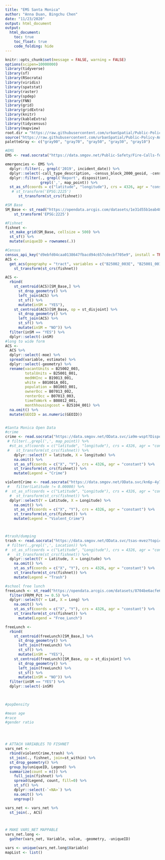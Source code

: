 ```yaml
---
title: "EMS Santa Monica"
author: "Anna Duan, Bingchu Chen"
date: "11/23/2020"
output: html_document
output:
  html_document:
    toc: true
    toc_float: true
    code_folding: hide
---
```


```r
knitr::opts_chunk$set(message = FALSE, warning = FALSE)
options(scipen=10000000)
library(tidyverse)
library(sf)
library(RSocrata)
library(viridis)
library(spatstat)
library(raster)
library(spdep)
library(FNN)
library(grid)
library(gridExtra)
library(knitr)
library(kableExtra)
library(tidycensus)
library(mapview)
root.dir = "https://raw.githubusercontent.com/urbanSpatial/Public-Policy-Analytics-Landing/master/DATA/"
source("https://raw.githubusercontent.com/urbanSpatial/Public-Policy-Analytics-Landing/master/functions.r")
paletteGray <- c("gray90", "gray70", "gray50", "gray30", "gray10")
```


```r
#EMS
EMS <- read.socrata("https://data.smgov.net/Public-Safety/Fire-Calls-for-Service/5y3u-5db4?call_type_description=Emergency Medical Service (EMS)")

emergencies <- EMS %>%
  dplyr::filter(., grepl('2019', incident_date)) %>%
  dplyr::select(-call_type_description, -census_block_2000_geoid, -census_tract_2000_geoid,) %>%
  dplyr::filter(., grepl('Report', disposition),
                grepl(',', map_point)) %>%
  st_as_sf(coords = c("latitude", "longitude"), crs = 4326, agr = "constant") %>%
   # st_transform('EPSG:2225')
      st_transform(st_crs(fishnet))

#SM Base
SM_Base <- st_read("https://opendata.arcgis.com/datasets/1e31d55b1eab4845a08080da0012169d_0.geojson") %>%
    st_transform('EPSG:2225')

#Fishnet
fishnet <- 
  st_make_grid(SM_Base, cellsize = 500) %>%
  st_sf() %>%
  mutate(uniqueID = rownames(.))

#Census
census_api_key("d9ebfd04caa0138647fbacd94c657cdecbf705e9", install = TRUE, overwrite = TRUE)
ACS <-
  get_acs(geography = "tract", variables = c("B25002_003E", "B25001_001E", "B19013_001E", "B01001A_001E", "B01003_001E", "B07013_002E", "B07013_003E", "B08012_001E", "B25104_001E"), year=2018, state=06, county=037, geometry=T) %>%
    st_transform(st_crs(fishnet))

ACS <-
  rbind(
    st_centroid(ACS)[SM_Base,] %>%
      st_drop_geometry() %>%
      left_join(ACS) %>%
      st_sf() %>%
      mutate(inSM = "YES"),
    st_centroid(ACS)[SM_Base, op = st_disjoint] %>%
      st_drop_geometry() %>%
      left_join(ACS) %>%
      st_sf() %>%
      mutate(inSM = "NO")) %>%
  filter(inSM == "YES") %>%
  dplyr::select(-inSM)
#long to wide form
ACS <-
  ACS %>%
  dplyr::select(-moe) %>%
  spread(variable, estimate) %>%
  dplyr::select(-geometry) %>%
  rename(vacantUnits = B25002_003,
         totalUnits = B25001_001,
         medHHInc = B19013_001,
         white = B01001A_001,
         population = B01003_001,
         ownerOcc = B07013_002,
         renterOcc = B07013_003,
         timeToWork = B08012_001,
         monthhousingcost = B25104_001) %>%
  na.omit() %>%
  mutate(GEOID = as.numeric(GEOID))


#Santa Monica Open Data
#crime
crime <- read.socrata("https://data.smgov.net/OData.svc/ia9m-wspt?Disposition='Arrest'") %>%
 # filter(.,grepl(',', map_point)) %>%
  #st_as_sf(coords = c("latitude", "longitude"), crs = 4326, agr = "constant") %>%
 #   st_transform(st_crs(fishnet)) %>%
    dplyr::select(Y = latitude, X = longitude) %>%
    na.omit() %>%
    st_as_sf(coords = c("X", "Y"), crs = 4326, agr = "constant") %>%
    st_transform(st_crs(fishnet)) %>%
    mutate(Legend = "Crime")

violentCrime <- read.socrata("https://data.smgov.net/OData.svc/kn6p-4y74?UCR='0100' or UCR='0110' or UCR='0120' or UCR='0300' or UCR='0311' or UCR='0312' or UCR='0314' or UCR='0315' or UCR='0317' or UCR='0321' or UCR='0322' or UCR='0325'") %>%
 #   filter(Latitude != 0.00000) %>%
#  st_as_sf(coords = c("Latitude", "Longitude"), crs = 4326, agr = "constant") %>%
  #  st_transform(st_crs(fishnet)) %>%
  dplyr::select(Y = Latitude, X = Longitude) %>%
    na.omit() %>%
    st_as_sf(coords = c("X", "Y"), crs = 4326, agr = "constant") %>%
    st_transform(st_crs(fishnet)) %>%
    mutate(Legend = "Violent_Crime")



#trash/dumping
trash <- read.socrata("https://data.smgov.net/OData.svc/tsas-mvez?topic='Illegal Dumping'") %>%
 # filter(.,grepl(',', Location)) %>%
#  st_as_sf(coords = c("Latitude", "Longitude"), crs = 4326, agr = "constant") %>%
 #   st_transform(st_crs(fishnet)) %>%
  dplyr::select(Y = Latitude, X = Longitude) %>%
    na.omit() %>%
    st_as_sf(coords = c("X", "Y"), crs = 4326, agr = "constant") %>%
    st_transform(st_crs(fishnet)) %>%
    mutate(Legend = "Trash") 

#school free lunch
freeLunch <- st_read("https://opendata.arcgis.com/datasets/8704be6acfe64b31bad6286a5e5a3557_2.geojson") %>%
  filter(FRPM_Pct >= 0.5) %>%
  dplyr::select(Y = Lat, X = Long) %>%
    na.omit() %>%
    st_as_sf(coords = c("X", "Y"), crs = 4326, agr = "constant") %>%
    st_transform(st_crs(fishnet)) %>%
      mutate(Legend = "Free_Lunch")

freeLunch <-
  rbind(
    st_centroid(freeLunch)[SM_Base,] %>%
      st_drop_geometry() %>%
      left_join(freeLunch) %>%
      st_sf() %>%
      mutate(inSM = "YES"),
    st_centroid(freeLunch)[SM_Base, op = st_disjoint] %>%
      st_drop_geometry() %>%
      left_join(freeLunch) %>%
      st_sf() %>%
      mutate(inSM = "NO")) %>%
  filter(inSM == "YES") %>%
  dplyr::select(-inSM) 
  
  

#popDensity

#mean age
#race
#gender ratio




# ATTACH VARIABLES TO FISHNET
vars_net <- 
  rbind(violentCrime,trash) %>%
  st_join(., fishnet, join=st_within) %>%
  st_drop_geometry() %>%
  group_by(uniqueID, Legend) %>%
  summarize(count = n()) %>%
    full_join(fishnet) %>%
    spread(Legend, count, fill=0) %>%
    st_sf() %>%
    dplyr::select(-`<NA>`) %>%
    na.omit() %>%
    ungroup()

vars_net <- vars_net %>%
  st_join(., ACS)



# MAKE VARS_NET MAPPABLE
vars_net.long <- 
  gather(vars_net, Variable, value, -geometry, -uniqueID)

vars <- unique(vars_net.long$Variable)
mapList <- list()
```
